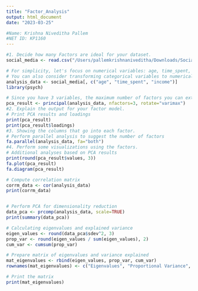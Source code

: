 ```yaml
---
title: "Factor_Analysis"
output: html_document
date: "2023-03-25"

#Name: Krishna Niveditha Pallem
#NET ID: KP1160
---
```


```r
#1. Decide how many Factors are ideal for your dataset. 
social_media <- read.csv("/Users/pallemkrishnaniveditha/Downloads/Social_media.csv")

# For simplicity, let's focus on numerical variables: age, time_spent, and income
# You can also consider transforming categorical variables to numerical if needed
analysis_data <- social_media[, c("age", "time_spent", "income")]
library(psych)

# Since you have 3 variables, the maximum number of factors you can extract is 3
pca_result <- principal(analysis_data, nfactors=3, rotate="varimax")
#2. Explain the output for your factor model.
# Print PCA results and loadings
print(pca_result)
print(pca_result$loadings)
#3. Showing the columns that go into each factor.
# Perform parallel analysis to suggest the number of factors
fa.parallel(analysis_data, fa="both")
#4. Perform some visualizations using the factors.
# Additional analyses based on PCA results
print(round(pca_result$values, 3))
fa.plot(pca_result)
fa.diagram(pca_result)

# Compute correlation matrix
corrm_data <- cor(analysis_data)
print(corrm_data)


# Perform PCA for dimensionality reduction
data_pca <- prcomp(analysis_data, scale=TRUE)
print(summary(data_pca))

# Calculating eigenvalues and explained variance
eigen_values <- round(data_pca$sdev^2, 3)
prop_var <- round(eigen_values / sum(eigen_values), 2)
cum_var <- cumsum(prop_var)

# Prepare matrix of eigenvalues and variance explained
mat_eigenvalues <- rbind(eigen_values, prop_var, cum_var)
rownames(mat_eigenvalues) <- c("Eigenvalues", "Proportional Variance", "Cumulative Proportional Variance")

# Print the matrix
print(mat_eigenvalues)


```


